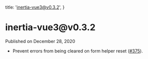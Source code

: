 
  title: 'inertia-vue3@v0.3.2',
}

<h1>inertia-vue3@v0.3.2</h1>

<div className="-mt-8 mb-12 text-base font-medium text-gray-600">Published on December 28, 2020</div>

- Prevent errors from being cleared on form helper reset ([#375](https://github.com/inertiajs/inertia/pull/375)).
